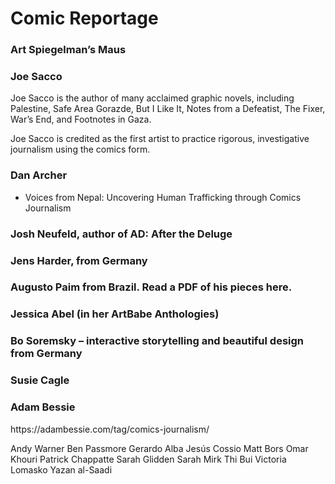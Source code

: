 # Comic Reportage

### Art Spiegelman’s Maus

### Joe Sacco

Joe Sacco is the author of many acclaimed graphic novels, including Palestine, Safe Area Gorazde, But I Like It, Notes from a Defeatist, The Fixer, War's End, and Footnotes in Gaza.

Joe Sacco is credited as the first artist to practice rigorous, investigative journalism using the comics form.

### Dan Archer

- Voices from Nepal: Uncovering Human Trafficking through Comics Journalism

### Josh Neufeld, author of AD: After the Deluge

### Jens Harder, from Germany

### Augusto Paim from Brazil. Read a PDF of his pieces here.

### Jessica Abel (in her ArtBabe Anthologies)

### Bo Soremsky – interactive storytelling and beautiful design from Germany

### Susie Cagle

### Adam Bessie
https://adambessie.com/tag/comics-journalism/

Andy Warner
Ben Passmore
Gerardo Alba
Jesús Cossio
Matt Bors
Omar Khouri
Patrick Chappatte
Sarah Glidden
Sarah Mirk
Thi Bui
Victoria Lomasko
Yazan al-Saadi   